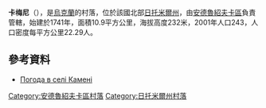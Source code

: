 {{coord|49|53|10|N|28|56|41|E|scale:30000|display=title}}

'''卡梅尼'''（{{lang-uk|Камені}}），是[[烏克蘭|烏克蘭]]的村落，位於該國北部[[日托米爾州|日托米爾州]]，由[[安德魯紹夫卡區|安德魯紹夫卡區]]負責管轄，始建於1741年，面積10.9平方公里，海拔高度232米，2001年人口243，人口密度每平方公里22.29人。

==參考資料==
* [http://weather.in.ua/ua/zhitomirskaja/10031 Погода в селі Камені]{{Wayback|url=http://weather.in.ua/ua/zhitomirskaja/10031 |date=20160305090417 }}

{{DEFAULTSORT:Камені}}
[[Category:安德魯紹夫卡區村落|Category:安德魯紹夫卡區村落]]
[[Category:日托米爾州村落|Category:日托米爾州村落]]


{{Zhytomyr-geo-stub}}